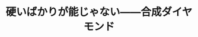 ﻿---
title: "硬いばかりが能じゃない――合成ダイヤモンド"
category: "物質理工学院"
vol: "9"
interviewee: "福長 脩 "
url: ""
tags: []
pdf: "9-5.pdf"
career: ""
preface: "------------"
---
